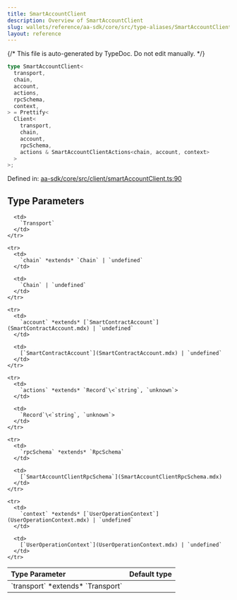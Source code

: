 ```yaml
---
title: SmartAccountClient
description: Overview of SmartAccountClient
slug: wallets/reference/aa-sdk/core/src/type-aliases/SmartAccountClient
layout: reference
---
```


{/* This file is auto-generated by TypeDoc. Do not edit manually. */}

```ts
type SmartAccountClient<
  transport,
  chain,
  account,
  actions,
  rpcSchema,
  context,
> = Prettify<
  Client<
    transport,
    chain,
    account,
    rpcSchema,
    actions & SmartAccountClientActions<chain, account, context>
  >
>;
```

Defined in: [aa-sdk/core/src/client/smartAccountClient.ts:90](https://github.com/alchemyplatform/aa-sdk/blob/9df5be8c23af4e472bcb503c17766b16da0ad87d/aa-sdk/core/src/client/smartAccountClient.ts#L90)

## Type Parameters

<table>
  <thead>
    <tr>
      <th align="left">Type Parameter</th>
      <th align="left">Default type</th>
    </tr>
  </thead>

  <tbody>
    <tr>
      <td>
        `transport` *extends* `Transport`
      </td>

      <td>
        `Transport`
      </td>
    </tr>

    <tr>
      <td>
        `chain` *extends* `Chain` | `undefined`
      </td>

      <td>
        `Chain` | `undefined`
      </td>
    </tr>

    <tr>
      <td>
        `account` *extends* [`SmartContractAccount`](SmartContractAccount.mdx) | `undefined`
      </td>

      <td>
        [`SmartContractAccount`](SmartContractAccount.mdx) | `undefined`
      </td>
    </tr>

    <tr>
      <td>
        `actions` *extends* `Record`\<`string`, `unknown`>
      </td>

      <td>
        `Record`\<`string`, `unknown`>
      </td>
    </tr>

    <tr>
      <td>
        `rpcSchema` *extends* `RpcSchema`
      </td>

      <td>
        [`SmartAccountClientRpcSchema`](SmartAccountClientRpcSchema.mdx)
      </td>
    </tr>

    <tr>
      <td>
        `context` *extends* [`UserOperationContext`](UserOperationContext.mdx) | `undefined`
      </td>

      <td>
        [`UserOperationContext`](UserOperationContext.mdx) | `undefined`
      </td>
    </tr>

  </tbody>
</table>
